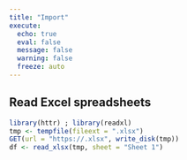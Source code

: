 ```yaml
---
title: "Import"
execute:
  echo: true
  eval: false
  message: false
  warning: false
  freeze: auto
---
```


## Read Excel spreadsheets
```r
library(httr) ; library(readxl)
tmp <- tempfile(fileext = ".xlsx")
GET(url = "https://.xlsx", write_disk(tmp))
df <- read_xlsx(tmp, sheet = "Sheet 1")
```

